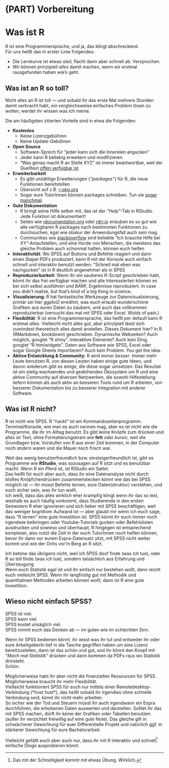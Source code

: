 # (PART) Vorbereitung {-}

# Was ist R

R ist eine Programmiersprache, und ja, das klingt abschreckend.  
Für uns heißt das in erster Linie Folgendes:

- Die Lernkurve ist etwas steil, flacht dann aber schnell ab. Versprochen.
- Wir können prinzipiell _alles_ damit machen, wenn wir erstmal rausgefunden haben wie's geht.

## Was ist an R so toll?

Nicht alles an R ist toll — und sobald ihr das erste Mal mehrere Stunden damit verbracht habt, ein vergleichsweise einfaches Problem lösen zu wollen, werdet ihr wissen was ich meine.  

Die am häufigsten zitierten Vorteile sind in etwa die Folgenden:

- **Kostenlos**
    - Keine Lizenzgebühren
    - Keine Update-Gebühren
- **Open Source**
    - Software-Sprech für "jeder kann sich die Innereien angucken"
    - Jeder kann R beliebig erweitern und modifizieren
    - "Was genau macht R an Stelle XYZ" ist immer beantwortbar, weil der Quelltext [offen verfügbar ist](https://github.com/wch/r-source)
- **Erweiterbarkeit**
    - Es gibt unzählige Erweiterungen (*"packages"*) für R, die neue Funktionen bereitstellen
    - Übersicht auf z.B. [r-pkg.org](https://www.r-pkg.org/) 
    - Sogar eure TutorInnen können packages schreiben. Tun sie [sogar manchmal](https://github.com/tadaadata/tadaatoolbox).
- **Gute Dokumentation**
    - R bringt seine Hilfe selber mit, das ist der *"Help"*-Tab in RStudio. Jede Funktion ist dokumentiert!
    - Seiten wie [rdocumentation.org](https://www.rdocumentation.org/) oder [rdrr.io](https://rdrr.io/) erlauben es so gut wie alle verfügbaren R packages nach bestimmten Funktionen zu durchsuchen, egal wie obskur der Anwendungsfall auch sein mag
    - Communities wie [stackoverflow](https://stackoverflow.com/questions/tagged/r) sind beliebte "Ich brauche Hilfe bei XY"-Anlaufstellen, und eine Horde von Menschen, die meistens das gleiche Problem auch schonmal hatten, können euch helfen
- **Interaktivität**: Wo SPSS auf Buttons und Befehle reagiert und dann einen Stapel PDFs produziert, kann R mit der Konsole auch einfach schnell und interaktiv benutzt werden: "Schnell mal eben was nachgucken" ist in R deutlich angenehmer als in SPSS
- **Reproduzierbarkeit**: Wenn ihr ein sauberes R-Script geschrieben habt, könnt ihr das frei verfügbar machen und alle Interessierten können es bei sich selbst ausführen und *BÄM!*, Ergebnisse reproduziert. In case you didn't realize, but that's kind of a big thing in science.
- **Visualisierung**: R hat fantastische Werkzeuge zur Datenvisualisierung, primär sei hier *ggplot2* erwähnt, was euch erlaubt wunderschöne Grafiken aus euren Daten zu zaubern, und auch das vollkommen reproduzierbar (versucht das mal mit SPSS oder Excel. Wolds of pain.)
- **Flexibilität**: R ist eine Programmiersprache, das heißt per default kann R erstmal *alles*. Vielleicht nicht alles gut, aber prinzipiell lässt sich zumindest theoretisch alles damit anstellen. Dieses Dokument hier? In R (RMarkdown, *bookdown*) geschrieben. Dynamische Webseiten? Auch möglich, googlet "R shiny". Interaktive Elemente? Auch kein Ding, googlet "R htmlwidgets". Daten aus Software wie SPSS, Excel oder sogar Google Sheets importieren? Auch kein Problem. You get the idea.
- **Aktive Entwicklung & Community**: R wird *immer besser*. Immer mehr Leute benutzen R, von diesen Leuten haben einige gute Ideen, und davon wiederum gibt es einige, die diese sogar umsetzen. Das Resultat ist ein stetig wachsendes und gedeihendes Ökosystem um R und eine aktive Community auf diversen Netzwerken, die sowohl Hilfestellung liefern können als auch aktiv an besseren Tools rund um R arbeiten, von besserer Dokumentation bis zu besserer Integration mit anderer Software.

## Was ist R **nicht**?

R ist nicht wie SPSS. R "nackt" ist ein Kommandozeilenprogramm. Terminal/Konsole, wie man es auch nennen mag, aber es ist nicht wie die Programme, die ihr im Alltag benutzt. Es gibt keine Knöpfe zum drücken und alles ist Text, ohne Formatierungskram wie **fett** oder *kursiv*, weil die Grundlagen bzw. Vorstufen von R aus einer Zeit kommen, in der Computer noch *anders* waren und die Mauer noch frisch war. 

Weil das wenig benutzerfreundlich bzw. einsteigerfreundlich ist, gibt es Programme wie **RStudio**, was sozusagen auf R sitzt und es benutzbar macht. Wenn R ein Pferd ist, ist RStudio ein Sattel.  
Das heißt für euch aber auch, dass ihr eine Datenanalyse nicht durch bloßes Knöpfchendrücken zusammenstecken könnt wie das bei SPSS möglich ist — ihr müsst Befehle lernen, eure Daten(struktur) verstehen, und euch sicher sein, was ihr tun wollt.  
Ich weiß, dass das alles wirklich eher krampfig klingt wenn ihr das so lest, weshalb es auch häufig vorkommt, dass Studierende in den ersten Semestern R eher ignorieren und sich lieber mit SPSS beschäftigen, weil das weniger kognitiver Aufwand ist — aber glaubt mir wenn ich euch sage, dass "R lernen" eine gute Investition ist. SPSS könnt ihr euch immer noch irgendwie beibringen oder Youtube-Tutorials gucken oder Befehlslisten ausdrucken und sowieso und überhaupt, R hingegen ist entsprechend komplexer, also nutzt die Zeit in der euch TutorInnen noch helfen können, bevor ihr dann vor eurem Expra-Datensatz sitzt, mit SPSS nicht weiter kommt und wie der Ochs vor'm Berg an R sitzt.  

Ich betone das übrigens nicht, weil ich SPSS doof finde (was ich tue), oder R so toll finde (was ich tue), sondern tatsächlich aus Erfahrung und Überzeugung.  
Wenn euch Statistik egal ist und ihr einfach nur bestehen wollt, dann reicht euch vielleicht SPSS. Wenn ihr langfristig gut mit Methodik und quantitativen Methoden arbeiten können wollt, dann ist R eine gute Investition.

## Wieso nicht einfach SPSS?

SPSS ist viel.  
SPSS kann viel.  
SPSS kostet unsäglich viel.  
SPSS nimmt euch das Denken ab — im guten wie im schlechten Sinn.  

Wenn ihr SPSS bedienen könnt, ihr wisst was ihr tut und entweder ihr oder eure ArbeitgeberIn tief in die Tasche gegriffen haben um eine Lizenz bereitzustellen, dann ist das schön und gut, und ihr könnt den Knopf mit *"Mach mal Statistik"* drücken und dann kommen da PDFs raus wo Statistik drinsteht.  
Schön.

Möglicherweise habt ihr aber nicht die finanziellen Ressourcen für SPSS.  
Möglicherweise braucht ihr mehr Flexibilität.  
Vielleicht funktioniert SPSS für euch nur mittels einer Remotedesktop-Verbindung (\*hust hust\*), das heißt sobald ihr irgendwo ohne schnelle Verbindung seid, könnt ihr nicht mehr arbeiten.  
So sicher wie der Tod und Steuern müsst ihr auch irgendwann ein Expra durchführen, die erhobenen Daten auswerten und darstellen. Solltet ihr das mit SPSS machen, dürft ihr keine der Grafiken oder Tabellen benutzen (außer ihr verzichtet freiwillig auf eine gute Note). Das gleiche gilt in schwächerer Gewichtung für euer Differentielle Projekt und natürlich ggf. in stärkerer Gewichtung für eure Bachelorarbeit.

Vielleicht gefällt euch aber auch nur, dass ihr mit R interaktiv und schnell[^schnell] einfache Dinge ausprobieren könnt. 

<!-- Fußnoten -->
[^schnell]: Das mit der Schnelligkeit kommt mit etwas Übung. Wirklich.
